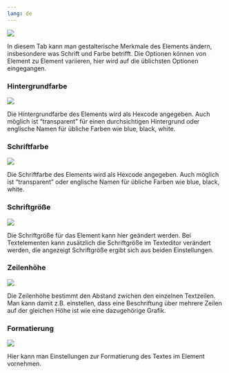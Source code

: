 ```yaml
---
lang: de
---
```


![](Grafiken/gestaltung_symbol.png)

In diesem Tab kann man gestalterische Merkmale des Elements ändern, insbesondere was Schrift und Farbe betrifft. Die Optionen können von Element zu Element variieren, hier wird auf die üblichsten Optionen eingegangen.

### Hintergrundfarbe

![](Grafiken/gestaltung_hintergrundfarbe.png)

Die Hintergrundfarbe des Elements wird als Hexcode angegeben. Auch möglich ist "transparent" für einen durchsichtigen Hintergrund oder englische Namen für übliche Farben wie blue, black, white. 

### Schriftfarbe

![](Grafiken/gestaltung_schriftfarbe.png)

Die Schriftfarbe des Elements wird als Hexcode angegeben. Auch möglich ist "transparent" oder englische Namen für übliche Farben wie blue, black, white. 

### Schriftgröße

![](Grafiken/gestaltung_schriftgrosse.png)

Die Schriftgröße für das Element kann hier geändert werden. Bei Textelementen kann zusätzlich die Schriftgröße im Texteditor verändert werden, die angezeigt Schriftgröße ergibt sich aus beiden Einstellungen.

### Zeilenhöhe

![](Grafiken/gestaltung_zeilenhohe.png)

Die Zeilenhöhe bestimmt den Abstand zwichen den einzelnen Textzeilen. Man kann damit z.B. einstellen, dass eine Beschriftung über mehrere Zeilen auf der gleichen Höhe ist wie eine dazugehörige Grafik.

### Formatierung

![](Grafiken/gestaltung_format.png)

Hier kann man Einstellungen zur Formatierung des Textes im Element vornehmen.